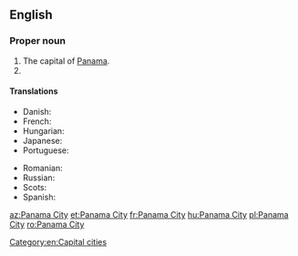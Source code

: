 ==English==
{{wikipedia}}

===Proper noun===
{{en-proper noun|head=[[Panama]] [[City]]}}

# The capital of [[Panama]].
# {{place|en|city|s/Florida|c/United States of America}}

====Translations====
{{trans-top|capital of Panama}}
* Danish: {{t|da|Panama City}}
* French: {{t+|fr|Panamá}}
* Hungarian: {{t+|hu|Panamaváros}}
* Japanese: {{t|ja|パナマシティ|tr=Panamashiti}}
* Portuguese: {{t+|pt|Cidade do Panamá|f}}
{{trans-mid}}
* Romanian: {{t+|ro|Panama City}}
* Russian: {{t+|ru|Пана́ма|f}}
* Scots: {{t|sco|Panama Ceety}}
* Spanish: {{t+|es|Panamá}}
{{trans-bottom}}

[[Category:en:Capital cities]]

[[az:Panama City]]
[[et:Panama City]]
[[fr:Panama City]]
[[hu:Panama City]]
[[pl:Panama City]]
[[ro:Panama City]]